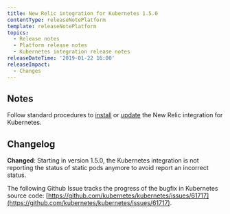```yaml
---
title: New Relic integration for Kubernetes 1.5.0
contentType: releaseNotePlatform
template: releaseNotePlatform
topics:
  - Release notes
  - Platform release notes
  - Kubernetes integration release notes
releaseDateTime: '2019-01-22 16:00'
releaseImpact:
  - Changes
---
```


## Notes

Follow standard procedures to [install](/docs/integrations/host-integrations/host-integrations-list/kubernetes-monitoring-integration#install) or [update](/docs/integrations/host-integrations/host-integrations-list/kubernetes-monitoring-integration#update) the New Relic integration for Kubernetes.

## Changelog

**Changed**: Starting in version 1.5.0, the Kubernetes integration is not reporting the status of static pods anymore to avoid report an incorrect status.

The following Github Issue tracks the progress of the bugfix in Kubernetes source code: [https://github.com/kubernetes/kubernetes/issues/61717](https://github.com/kubernetes/kubernetes/issues/61717).
